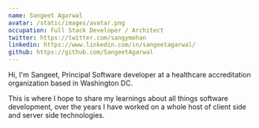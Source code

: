 ```yaml
---
name: Sangeet Agarwal
avatar: /static/images/avatar.png
occupation: Full Stack Developer / Architect
twitter: https://twitter.com/sangymohan
linkedin: https://www.linkedin.com/in/sangeetagarwal/
github: https://github.com/SangeetAgarwal
---
```


Hi, I'm Sangeet, Principal Software developer at a healthcare accreditation organization based in Washington DC.

This is where I hope to share my learnings about all things software development, over the years I have worked on a whole host of client side and server side technologies.
